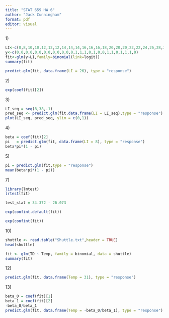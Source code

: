 ```yaml
---
title: "STAT 659 HW 6"
author: "Jack Cunningham"
format: pdf
editor: visual
---
```


1\)

```r
LI<-c(8,8,10,10,12,12,12,14,14,14,16,16,16,18,20,20,20,22,22,24,26,28,32,34,38,38,38)
y<-c(0,0,0,0,0,0,0,0,0,0,0,0,0,1,1,1,0,1,0,0,1,1,0,1,1,1,0)
fit<-glm(y~LI,family=binomial(link=logit))
summary(fit)
```

```r
predict.glm(fit, data.frame(LI = 26), type = "response")
```

2\)

```r
exp(coef(fit)[2])
```

3\)

```r
LI_seq = seq(8,38,.1)
pred_seq <- predict.glm(fit,data.frame(LI = LI_seq),type = "response")
plot(LI_seq, pred_seq, ylim = c(0,1))
```

4\)

```r
beta = coef(fit)[2]
pi   = predict.glm(fit, data.frame(LI = 8), type = "response")
beta*pi*(1 - pi)
```

5\)

```r
pi = predict.glm(fit,type = "response")
mean(beta*pi*(1 - pi))
```

7\)

```r
library(lmtest)
lrtest(fit)
```

```r
test_stat = 34.372 - 26.073
```

```r
exp(confint.default(fit))
```

```r
exp(confint(fit))
```

10\)

```r
shuttle <- read.table("Shuttle.txt",header = TRUE)
head(shuttle)
```

```r
fit <- glm(TD ~ Temp, family = binomial, data = shuttle)
summary(fit)
```

12\)

```r
predict.glm(fit, data.frame(Temp = 31), type = "response")
```

13\)

```r
beta_0 = coef(fit)[1]
beta_1 = coef(fit)[2]
-beta_0/beta_1
predict.glm(fit, data.frame(Temp = -beta_0/beta_1), type = "response")
```
